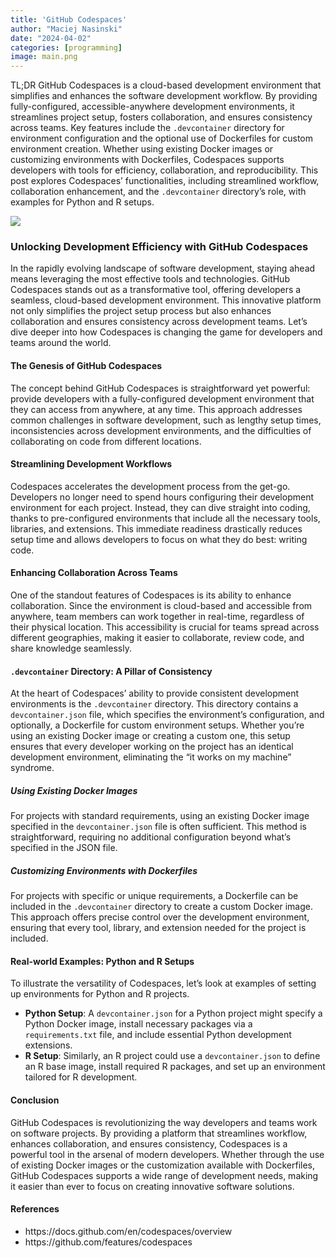 ```yaml
---
title: 'GitHub Codespaces'
author: "Maciej Nasinski"
date: "2024-04-02"
categories: [programming]
image: main.png
---
```


TL;DR GitHub Codespaces is a cloud-based development environment that simplifies and enhances the software development workflow. By providing fully-configured, accessible-anywhere development environments, it streamlines project setup, fosters collaboration, and ensures consistency across teams. Key features include the `.devcontainer` directory for environment configuration and the optional use of Dockerfiles for custom environment creation. Whether using existing Docker images or customizing environments with Dockerfiles, Codespaces supports developers with tools for efficiency, collaboration, and reproducibility. This post explores Codespaces' functionalities, including streamlined workflow, collaboration enhancement, and the `.devcontainer` directory's role, with examples for Python and R setups.

[![](main.png)](https://docs.github.com/en/codespaces/overview)

### Unlocking Development Efficiency with GitHub Codespaces

In the rapidly evolving landscape of software development, staying ahead means leveraging the most effective tools and technologies. GitHub Codespaces stands out as a transformative tool, offering developers a seamless, cloud-based development environment. This innovative platform not only simplifies the project setup process but also enhances collaboration and ensures consistency across development teams. Let's dive deeper into how Codespaces is changing the game for developers and teams around the world.

#### The Genesis of GitHub Codespaces

The concept behind GitHub Codespaces is straightforward yet powerful: provide developers with a fully-configured development environment that they can access from anywhere, at any time. This approach addresses common challenges in software development, such as lengthy setup times, inconsistencies across development environments, and the difficulties of collaborating on code from different locations.

#### Streamlining Development Workflows

Codespaces accelerates the development process from the get-go. Developers no longer need to spend hours configuring their development environment for each project. Instead, they can dive straight into coding, thanks to pre-configured environments that include all the necessary tools, libraries, and extensions. This immediate readiness drastically reduces setup time and allows developers to focus on what they do best: writing code.

#### Enhancing Collaboration Across Teams

One of the standout features of Codespaces is its ability to enhance collaboration. Since the environment is cloud-based and accessible from anywhere, team members can work together in real-time, regardless of their physical location. This accessibility is crucial for teams spread across different geographies, making it easier to collaborate, review code, and share knowledge seamlessly.

#### `.devcontainer` Directory: A Pillar of Consistency

At the heart of Codespaces' ability to provide consistent development environments is the `.devcontainer` directory. This directory contains a `devcontainer.json` file, which specifies the environment's configuration, and optionally, a Dockerfile for custom environment setups. Whether you're using an existing Docker image or creating a custom one, this setup ensures that every developer working on the project has an identical development environment, eliminating the "it works on my machine" syndrome.

##### Using Existing Docker Images

For projects with standard requirements, using an existing Docker image specified in the `devcontainer.json` file is often sufficient. This method is straightforward, requiring no additional configuration beyond what's specified in the JSON file.

##### Customizing Environments with Dockerfiles

For projects with specific or unique requirements, a Dockerfile can be included in the `.devcontainer` directory to create a custom Docker image. This approach offers precise control over the development environment, ensuring that every tool, library, and extension needed for the project is included.

#### Real-world Examples: Python and R Setups

To illustrate the versatility of Codespaces, let's look at examples of setting up environments for Python and R projects.

- **Python Setup**: A `devcontainer.json` for a Python project might specify a Python Docker image, install necessary packages via a `requirements.txt` file, and include essential Python development extensions.
- **R Setup**: Similarly, an R project could use a `devcontainer.json` to define an R base image, install required R packages, and set up an environment tailored for R development.

#### Conclusion

GitHub Codespaces is revolutionizing the way developers and teams work on software projects. By providing a platform that streamlines workflow, enhances collaboration, and ensures consistency, Codespaces is a powerful tool in the arsenal of modern developers. Whether through the use of existing Docker images or the customization available with Dockerfiles, GitHub Codespaces supports a wide range of development needs, making it easier than ever to focus on creating innovative software solutions.

#### References

- https://docs.github.com/en/codespaces/overview
- https://github.com/features/codespaces